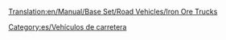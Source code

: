 [[Translation:en/Manual/Base Set/Road Vehicles/Iron Ore Trucks]]

{{es/Vehículo de carretera|nombre    = Camión de Hierro MPS
  |imagen    = MPS_Iron_Ore_Truck.png
  |precio    = 9.922 € (4.961 £)
  |velocidad = 48 km/h (30 mph)
  |coste     = 842 € (421 £)
  |diseño    = 1936
  |duración  = 15
  |capacidad = 22 toneladas de mineral de hierro
}}
{{es/Vehículo de carretera|nombre    = Camión de Hierro Uhl
  |imagen    = Uhl_Iron_Ore_Truck.png
  |precio    = 11.480 € (5,740 £)
  |velocidad = 88 km/h (55 mph)
  |coste     = 1.574 € (787 £)
  |diseño    = 1977
  |duración  = 15
  |capacidad = 25 toneladas de mineral de hierro
}}
{{es/Vehículo de carretera|nombre    = Camión de Hierro Chippy
  |imagen    = Chippy_Iron_Ore_Truck.png
  |precio    = 12.300 € (6.150 £)
  |velocidad = 112 km/h (70 mph)
  |coste     = 2.250 € (1,125 £)
  |diseño    = 2011
  |duración  = 15
  |capacidad = 27 toneladas de mineral de hierro
}}


[[Category:es/Vehículos de carretera]]